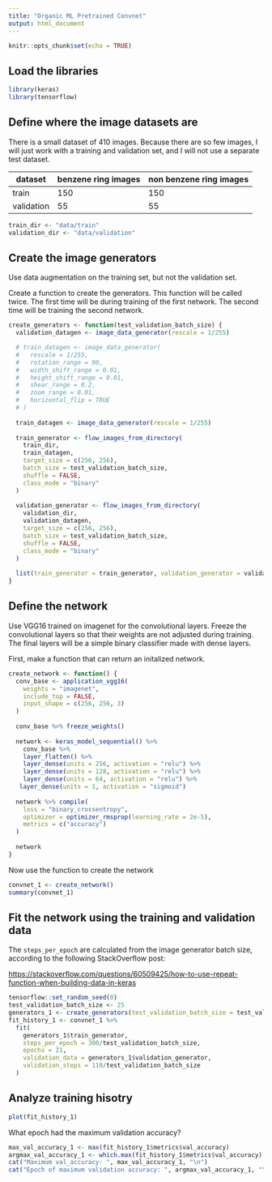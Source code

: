 ```yaml
---
title: "Organic ML Pretrained Convnet"
output: html_document
---
```


```r
knitr::opts_chunk$set(echo = TRUE)
```

## Load the libraries

```r
library(keras)
library(tensorflow)
```

## Define where the image datasets are

There is a small dataset of 410 images. Because there are so few images, I will just work with a training and validation set, and I will not use a separate test dataset.

|dataset|benzene ring images|non benzene ring images
|---|---|---|
|train|150|150|
|validation|55|55|

```r
train_dir <- "data/train"
validation_dir <- "data/validation"
```

## Create the image generators

Use data augmentation on the training set, but not the validation set.

Create a function to create the generators. This function will be called twice. The first time will be during training of the first network. The second time will be training the second network.

```r
create_generators <- function(test_validation_batch_size) {
  validation_datagen <- image_data_generator(rescale = 1/255)

  # train_datagen <- image_data_generator(
  #   rescale = 1/255,
  #   rotation_range = 90,
  #   width_shift_range = 0.01,
  #   height_shift_range = 0.01,
  #   shear_range = 0.2,
  #   zoom_range = 0.01,
  #   horizontal_flip = TRUE
  # )
  
  train_datagen <- image_data_generator(rescale = 1/255)
  
  train_generator <- flow_images_from_directory(
    train_dir,
    train_datagen,
    target_size = c(256, 256),
    batch_size = test_validation_batch_size,
    shuffle = FALSE,
    class_mode = "binary"
  )
  
  validation_generator <- flow_images_from_directory(
    validation_dir,
    validation_datagen,
    target_size = c(256, 256),
    batch_size = test_validation_batch_size,
    shuffle = FALSE,
    class_mode = "binary"
  )
  
  list(train_generator = train_generator, validation_generator = validation_generator)
}
```

## Define the network

Use VGG16 trained on imagenet for the convolutional layers. Freeze the convolutional layers so that their weights are not adjusted during training. The final layers will be a simple binary classifier made with dense layers.

First, make a function that can return an initalized network.

```r
create_network <- function() {
  conv_base <- application_vgg16(
    weights = "imagenet",
    include_top = FALSE,
    input_shape = c(256, 256, 3)
  )
  
  conv_base %>% freeze_weights()
  
  network <- keras_model_sequential() %>%
    conv_base %>%
    layer_flatten() %>%
    layer_dense(units = 256, activation = "relu") %>%
    layer_dense(units = 128, activation = "relu") %>%
    layer_dense(units = 64, activation = "relu") %>%
   layer_dense(units = 1, activation = "sigmoid")
  
  network %>% compile(
    loss = "binary_crossentropy",
    optimizer = optimizer_rmsprop(learning_rate = 2e-5),
    metrics = c("accuracy")
  )
  
  network
}
```

Now use the function to create the network

```r
convnet_1 <- create_network()
summary(convnet_1)
```

## Fit the network using the training and validation data

The `steps_per_epoch` are calculated from the image generator batch size, according to the following StackOverflow post:

[https://stackoverflow.com/questions/60509425/how-to-use-repeat-function-when-building-data-in-keras](https://stackoverflow.com/questions/60509425/how-to-use-repeat-function-when-building-data-in-keras)


```r
tensorflow::set_random_seed(0)
test_validation_batch_size <- 25
generators_1 <- create_generators(test_validation_batch_size = test_validation_batch_size)
fit_history_1 <- convnet_1 %>%
  fit(
    generators_1$train_generator,
    steps_per_epoch = 300/test_validation_batch_size,
    epochs = 21,
    validation_data = generators_1$validation_generator,
    validation_steps = 110/test_validation_batch_size
  )
```

## Analyze training hisotry

```r
plot(fit_history_1)
```

What epoch had the maximum validation accuracy?

```r
max_val_accuracy_1 <- max(fit_history_1$metrics$val_accuracy)
argmax_val_accuracy_1 <- which.max(fit_history_1$metrics$val_accuracy)
cat("Maximum val_accuracy: ", max_val_accuracy_1, "\n")
cat("Epoch of maximum validation accuracy: ", argmax_val_accuracy_1, "\n")
```


